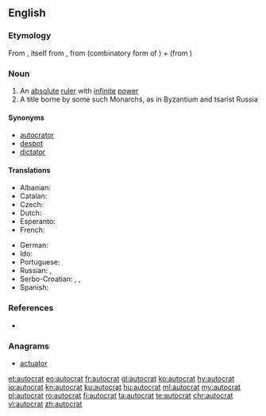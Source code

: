 ==English==

===Etymology===
From {{etyl|fr|en}} {{term|autocrate|lang=fr}}, itself from {{etyl|grc|en}} {{term|αὐτοκρατής||sovereign|tr=autokratēs|lang=grc}}, from {{term|αὐτο-||self|tr=auto-|lang=grc}} (combinatory form of {{term|αὐτός|lang=grc}}) + {{term|κρατία||rule|tr=kratia|lang=grc}} (from {{term|κράτος||strength, power|tr=kratos|lang=grc}})

===Noun===
{{en-noun}}

# An [[absolute]] [[ruler]] with [[infinite]] [[power]]
# A title borne by some such Monarchs, as in Byzantium and tsarist Russia

====Synonyms====
* [[autocrator]]
* [[despot]]
* [[dictator]]

====Translations====
{{trans-top|ruler with absolute power}}
* Albanian: {{t+|sq|autokrat|m}}
* Catalan: {{t|ca|autòcrata|m|f}}
* Czech: {{t|cs|samovládce|m}}
* Dutch: {{t+|nl|autocraat|m}}
* Esperanto: {{t|eo|aŭtokrato}}
* French: {{t+|fr|autocrate|m}}
{{trans-mid}}
* German: {{t+|de|Autokrat|m}}
* Ido: {{t+|io|autokrato}}
* Portuguese: {{t+|pt|autocrata|m|f}}
* Russian: {{t+|ru|автокра́т|m|tr=abtokrát}}, {{t+|ru|самодержец|m|alt=самодéржец|tr=samodéržec}}
* Serbo-Croatian: {{t+|sh|samodržac}}, {{t+|sh|samovladar}}, {{t+|sh|autokrat|m}}
* Spanish: {{t|es|autócrata|m}}
{{trans-bottom}}

===References===
* {{R:Online Etymology Dictionary}}

===Anagrams===
* [[actuator#English|actuator]]

[[et:autocrat]]
[[eo:autocrat]]
[[fr:autocrat]]
[[gl:autocrat]]
[[ko:autocrat]]
[[hy:autocrat]]
[[io:autocrat]]
[[kn:autocrat]]
[[ku:autocrat]]
[[hu:autocrat]]
[[ml:autocrat]]
[[my:autocrat]]
[[pl:autocrat]]
[[ro:autocrat]]
[[fi:autocrat]]
[[ta:autocrat]]
[[te:autocrat]]
[[chr:autocrat]]
[[vi:autocrat]]
[[zh:autocrat]]